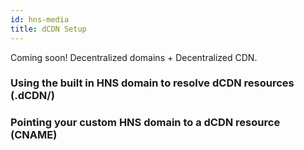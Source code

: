 ---
id: hns-media
title: dCDN Setup
---

Coming soon! Decentralized domains + Decentralized CDN.

### Using the built in HNS domain to resolve dCDN resources (.dCDN/)

### Pointing your custom HNS domain to a dCDN resource (CNAME)